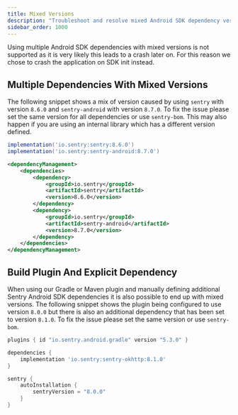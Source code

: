 ```yaml
---
title: Mixed Versions
description: "Troubleshoot and resolve mixed Android SDK dependency versions."
sidebar_order: 1000
---
```


Using multiple Android SDK dependencies with mixed versions is not supported as it is very likely this leads to a crash later on. For this reason we chose to crash the application on SDK init instead.

## Multiple Dependencies With Mixed Versions

The following snippet shows a mix of version caused by using `sentry` with version `8.6.0` and `sentry-android` with version `8.7.0`. To fix the issue please set the same version for all dependencies or use `sentry-bom`. This may also happen if you are using an internal library which has a different version defined.

```groovy {tabTitle:Gradle}{filename:build.gradle}
implementation('io.sentry:sentry:8.6.0')
implementation('io.sentry:sentry-android:8.7.0')
```
```xml {tabTitle:Maven}{filename:pom.xml}
<dependencyManagement>
    <dependencies>
        <dependency>
            <groupId>io.sentry</groupId>
            <artifactId>sentry</artifactId>
            <version>8.6.0</version>
        </dependency>
        <dependency>
            <groupId>io.sentry</groupId>
            <artifactId>sentry-android</artifactId>
            <version>8.7.0</version>
        </dependency>
    </dependencies>
</dependencyManagement>
```

## Build Plugin And Explicit Dependency

When using our Gradle or Maven plugin and manually defining additional Sentry Android SDK dependencies it is also possible to end up with mixed versions. The following snippet shows the plugin being configured to use version `8.0.0` but there is also an additional dependency that has been set to version `8.1.0`. To fix the issue please set the same version or use `sentry-bom`.

```groovy {tabTitle:Gradle}{filename:build.gradle}
plugins { id "io.sentry.android.gradle" version "5.3.0" }

dependencies {
	implementation 'io.sentry:sentry-okhttp:8.1.0'
}

sentry {
	autoInstallation {
		sentryVersion = "8.0.0"
	}
}
```

